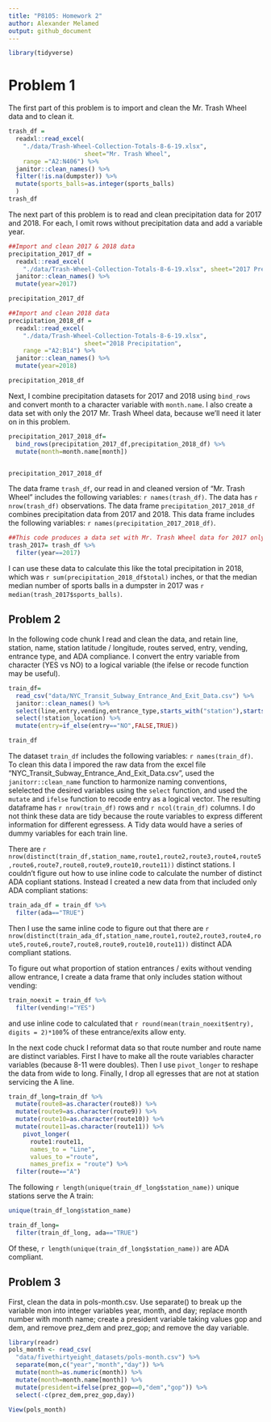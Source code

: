 ```yaml
---
title: "P8105: Homework 2"
author: Alexander Melamed
output: github_document
---
```


```r
library(tidyverse)
```

# Problem 1
The first part of this problem is to import and clean the Mr. Trash Wheel data and to clean it. 
```r
trash_df = 
  readxl::read_excel(
    "./data/Trash-Wheel-Collection-Totals-8-6-19.xlsx", 
                     sheet="Mr. Trash Wheel", 
    range ="A2:N406") %>% 
  janitor::clean_names() %>% 
  filter(!is.na(dumpster)) %>% 
  mutate(sports_balls=as.integer(sports_balls)
  )
trash_df
```

The next part of this problem is to read and clean precipitation data for 2017 and 2018. For each, I omit rows without precipitation data and add a variable year. 

```r
##Import and clean 2017 & 2018 data
precipitation_2017_df = 
  readxl::read_excel(
    "./data/Trash-Wheel-Collection-Totals-8-6-19.xlsx", sheet="2017 Precipitation", range ="A2:B14") %>%
  janitor::clean_names() %>% 
  mutate(year=2017)

precipitation_2017_df

##Import and clean 2018 data
precipitation_2018_df = 
  readxl::read_excel(
    "./data/Trash-Wheel-Collection-Totals-8-6-19.xlsx", 
                     sheet="2018 Precipitation", 
    range ="A2:B14") %>%
  janitor::clean_names() %>% 
  mutate(year=2018)

precipitation_2018_df

```


Next, I combine precipitation datasets for 2017 and 2018 using `bind_rows` and convert month to a character variable with `month.name`. I also create a data set with only the 2017 Mr. Trash Wheel data, because we'll need it later on in this problem. 

``` r

precipitation_2017_2018_df=
  bind_rows(precipitation_2017_df,precipitation_2018_df) %>% 
  mutate(month=month.name[month])


precipitation_2017_2018_df

```


The data frame `trash_df`, our read in and cleaned version of "Mr. Trash Wheel" includes the following variables: `r names(trash_df)`. The data has `r nrow(trash_df)` observations. The data frame `precipitation_2017_2018_df` combines precipitation data from 2017 and 2018. This data frame includes the following variables: `r names(precipitation_2017_2018_df)`.

```r
##This code produces a data set with Mr. Trash Wheel data for 2017 only to answer the next question
trash_2017= trash_df %>%
  filter(year==2017)
```


I can use these data to calculate this like the total precipitation in 2018, which was `r sum(precipitation_2018_df$total)` inches, or that the median median number of sports balls in a dumpster in 2017 was `r median(trash_2017$sports_balls)`.


## Problem 2

In the following code chunk I read and clean the data, and retain line, station, name, station latitude / longitude, routes served, entry, vending, entrance type, and ADA compliance. I convert the entry variable from character (YES vs NO) to a logical variable (the ifelse or recode function may be useful).

```r
train_df=
  read_csv("data/NYC_Transit_Subway_Entrance_And_Exit_Data.csv") %>% 
  janitor::clean_names() %>% 
  select(line,entry,vending,entrance_type,starts_with("station"),starts_with("route"), ada) %>% 
  select(!station_location) %>% 
  mutate(entry=if_else(entry=="NO",FALSE,TRUE))

train_df
```


The dataset `train_df` includes the following variables: `r names(train_df)`. To clean this data I impored the raw data from the excel file "NYC_Transit_Subway_Entrance_And_Exit_Data.csv", used the `janitorr::clean_name` function to harmonize naming conventions, selelected the desired variables using the `select` function, and used the `mutate` and `ifelse` function to recode entry as a logical vector. The resulting dataframe has `r nrow(train_df)` rows and  `r ncol(train_df)` columns. I do not think these data are tidy because the route variables to express different information for different egressess. A Tidy data would have a series of dummy variables for each train line.

There are `r nrow(distinct(train_df,station_name,route1,route2,route3,route4,route5,route6,route7,route8,route9,route10,route11))` distinct stations. I couldn't figure out how to use inline code to calculate the number of distinct ADA copliant stations. Instead I created a new data from that included only ADA compliant stations:

```r
train_ada_df = train_df %>% 
  filter(ada=="TRUE")

```

Then I use the same inline code to figure out that there are `r nrow(distinct(train_ada_df,station_name,route1,route2,route3,route4,route5,route6,route7,route8,route9,route10,route11))` distinct ADA compliant stations. 

To figure out what proportion of station entrances / exits without vending allow entrance, I create a data frame that only includes station without vending:

```r
train_noexit = train_df %>% 
  filter(vending!="YES")
```

and use inline code to calculated that  `r round(mean(train_noexit$entry), digits = 2)*100`% of these entrance/exits allow enty.

In the next code chuck I reformat data so that route number and route name are distinct variables. First I have to make all the route variables character variables (because 8-11 were doubles). Then I use `pivot_longer` to reshape the data from wide to long.
Finally, I drop all egresses that are not at station servicing the A line. 

```r
train_df_long=train_df %>% 
  mutate(route8=as.character(route8)) %>% 
  mutate(route9=as.character(route9)) %>% 
  mutate(route10=as.character(route10)) %>% 
  mutate(route11=as.character(route11)) %>% 
    pivot_longer(
      route1:route11,
      names_to = "Line",
      values_to ="route",
      names_prefix = "route") %>%
  filter(route=="A")
```

The following `r length(unique(train_df_long$station_name))` unique stations serve the A train:
```r
unique(train_df_long$station_name)

```

```r
train_df_long=
  filter(train_df_long, ada=="TRUE")
```

Of these, `r length(unique(train_df_long$station_name))` are ADA compliant.

## Problem 3

First, clean the data in pols-month.csv. Use separate() to break up the variable mon into integer variables year, month, and day; replace month number with month name; create a president variable taking values gop and dem, and remove prez_dem and prez_gop; and remove the day variable.

```r
library(readr)
pols_month <- read_csv(
  "data/fivethirtyeight_datasets/pols-month.csv") %>% 
  separate(mon,c("year","month","day")) %>% 
  mutate(month=as.numeric(month)) %>% 
  mutate(month=month.name[month]) %>% 
  mutate(president=ifelse(prez_gop==0,"dem","gop")) %>% 
  select(-c(prez_dem,prez_gop,day))

View(pols_month)
  
```

